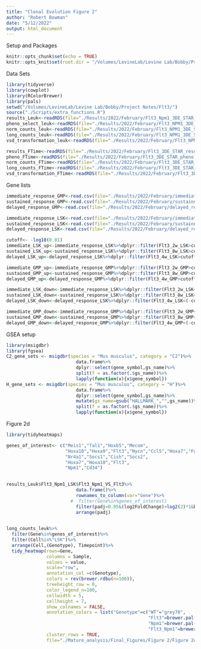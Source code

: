 ```yaml
---
title: "Clonal Evolution Figure 2"
author: "Robert Bowman"
date: "5/12/2022"
output: html_document
---
```



Setup and Packages
```r
knitr::opts_chunk$set(echo = TRUE)
knitr::opts_knit$set(root.dir = "/Volumes/LevineLab/Levine Lab/Bobby/Project Notes/Flt3/")
```

Data Sets
```r
library(tidyverse)
library(cowplot)
library(RColorBrewer)
library(pals)
setwd("/Volumes/LevineLab/Levine Lab/Bobby/Project Notes/Flt3/")
source("./Scripts/extra_functions.R")
results_Leuk<-readRDS(file="./Results/2022/February/Flt3_Npm1_3DE_STAR_results.rds")
pheno_select_leuk<-readRDS(file="./Results/2022/February/Flt3_NPM1_3DE_STAR_pheno.rds")
norm_counts_leuk<-readRDS(file="./Results/2022/February/Flt3_NPM1_3DE_STAR_norm_counts.rds")
long_counts_leuk<-readRDS(file="./Results/2022/February/Flt3_NPM1_3DE_STAR_long_counts.rds")
vsd_transformation_leuk<-readRDS(file="./Results/2022/February/Flt3_NPM1_3DE_STAR_vsd.rds")

results_FTime<-readRDS(file="./Results/2022/February/Flt3_3DE_STAR_results.rds")
pheno_FTime<-readRDS(file="./Results/2022/February/Flt3_3DE_STAR_pheno.rds")
norm_counts_FTime<-readRDS(file="./Results/2022/February/Flt3_3DE_STAR_norm_counts.rds")
long_counts_FTime<-readRDS(file="./Results/2022/February/Flt3_3DE_STAR_long_counts.rds")
vsd_transformation_FTime<-readRDS(file="./Results/2022/February/Flt3_3DE_STAR_vsd.rds")
```

Gene lists
```r
immediate_response_GMP<-read.csv(file="./Results/2022/February/immediate_response_GMP_genes.csv")[,-1]
sustained_response_GMP<-read.csv(file="./Results/2022/February/sustained_response_GMP_genes.csv")[,-1]
delayed_response_GMP<-read.csv(file="./Results/2022/February/delayed_response_GMP_genes.csv")[,-1]

immediate_response_LSK<-read.csv(file="./Results/2022/February/immediate_response_LSK_genes.csv")[,-1]
sustained_response_LSK<-read.csv(file="./Results/2022/February/sustained_response_LSK_genes.csv")[,-1]
delayed_response_LSK<-read.csv(file="./Results/2022/February/delayed_response_LSK_genes.csv")[,-1]

cutoff<- -log10(0.01)
immediate_LSK_up<-immediate_response_LSK%>%dplyr::filter(Flt3_2w_LSK>cutoff)%>%pull(Genes)
sustained_LSK_up<-sustained_response_LSK%>%dplyr::filter(Flt3_8w_LSK>cutoff)%>%pull(Genes)
delayed_LSK_up<-delayed_response_LSK%>%dplyr::filter(Flt3_4w_LSK>cutoff)%>%pull(Genes)

immediate_GMP_up<-immediate_response_GMP%>%dplyr::filter(Flt3_2w_GMP>cutoff)%>%pull(Genes)
sustained_GMP_up<-sustained_response_GMP%>%dplyr::filter(Flt3_8w_GMP>cutoff)%>%pull(Genes)
delayed_GMP_up<-delayed_response_GMP%>%dplyr::filter(Flt3_4w_GMP>cutoff)%>%pull(Genes)

immediate_LSK_down<-immediate_response_LSK%>%dplyr::filter(Flt3_2w_LSK<(-cutoff))%>%pull(Genes)
sustained_LSK_down<-sustained_response_LSK%>%dplyr::filter(Flt3_8w_LSK<(-cutoff))%>%pull(Genes)
delayed_LSK_down<-delayed_response_LSK%>%dplyr::filter(Flt3_4w_LSK<(-cutoff))%>%pull(Genes)

immediate_GMP_down<-immediate_response_GMP%>%dplyr::filter(Flt3_2w_GMP<(-cutoff))%>%pull(Genes)
sustained_GMP_down<-sustained_response_GMP%>%dplyr::filter(Flt3_8w_GMP<(-cutoff))%>%pull(Genes)
delayed_GMP_down<-delayed_response_GMP%>%dplyr::filter(Flt3_4w_GMP<(-cutoff))%>%pull(Genes)

```

GSEA setup
```R
library(msigdbr)
library(fgsea)
C2_gene_sets <- msigdbr(species = "Mus musculus", category = "C2")%>%
                          data.frame%>%
                          dplyr::select(gene_symbol,gs_name)%>%
                          split(f = as.factor(.$gs_name))%>%
                          lapply(function(x){x$gene_symbol})
H_gene_sets <- msigdbr(species = "Mus musculus", category = "H")%>%
                          data.frame%>%
                          dplyr::select(gene_symbol,gs_name)%>%
                          mutate(gs_name=gsub("HALLMARK_","",gs_name))%>%
                          split(f = as.factor(.$gs_name))%>%
                          lapply(function(x){x$gene_symbol})
```


Figure 2d
```r
library(tidyheatmaps)

genes_of_interest<- c("Meis1","Tal1","Hoxb5","Mecom",
                      "Hoxa10","Hoxa9","Flt3","Nycn","Ccl5","Hoxa7","Fgfr1","Irf7","Irf8",
                      "Nr4a1","Socs1","Cish","Socs2",
                      "Hoxa7","Hoxa10","Flt3",
                      "Npm1","Cd34")
 

results_Leuk$Flt3_Npm1_LSK$Flt3_Npm1_VS_Flt3%>%
                          data.frame()%>%
                          rownames_to_column(var="Gene")%>%
                        #  filter(Gene%in%genes_of_interest)
                          filter(padj<0.05&(log2FoldChange)>log2(2)*1&baseMean>25)%>%
                          arrange(padj)
  

long_counts_leuk%>%
  filter(Gene%in%genes_of_interest)%>%
  filter(Cell%in%"LSK")%>%
  arrange(Cell,(Genotype), Timepoint)%>%
  tidy_heatmap(rows=Gene,
               columns = Sample,
               values = value,
               scale="row",
               annotation_col =c(Genotype),
               colors = rev(brewer.rdbu(n=100)),
               treeheight_row = 0,
               color_legend_n=100,
               cellwidth = 5,
               cellheight = 7,
               show_colnames = FALSE,
               annotation_colors = list("Genotype"=c("WT"="grey70",
                                                     "Flt3"=brewer.pal(n=5,"Reds")[5],
                                                     "Npm1"=brewer.pal(n=5,"Blues")[5],
                                                     "Flt3_Npm1"=brewer.pal(n=5,"Greens")[5]) ),
               cluster_rows = TRUE,
               file="./Mature_analysis/Final_Figures/Figure 2/Figure 2d-heatmap.pdf")


```

